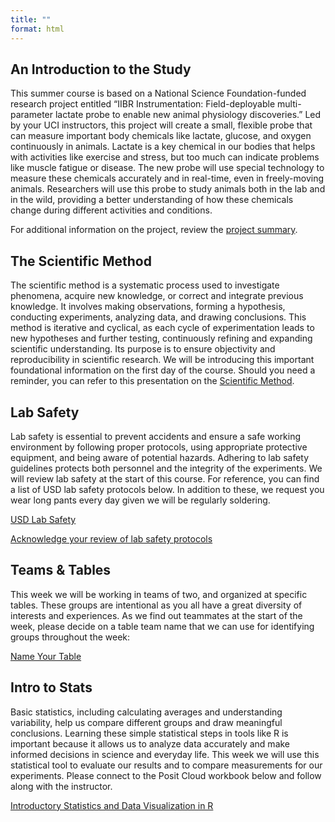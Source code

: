 ```yaml
---
title: ""
format: html
---
```


## An Introduction to the Study

This summer course is based on a National Science Foundation-funded research project entitled "IIBR Instrumentation: Field-deployable multi-parameter lactate probe to enable new animal physiology discoveries." Led by your UCI instructors, this project will create a small, flexible probe that can measure important body chemicals like lactate, glucose, and oxygen continuously in animals. Lactate is a key chemical in our bodies that helps with activities like exercise and stress, but too much can indicate problems like muscle fatigue or disease. The new probe will use special technology to measure these chemicals accurately and in real-time, even in freely-moving animals. Researchers will use this probe to study animals both in the lab and in the wild, providing a better understanding of how these chemicals change during different activities and conditions.

For additional information on the project, review the [project summary](https://drive.google.com/file/d/1_7JEyu0JBSDDSDaJqNbTIdVU5ykC1DnS/view?usp=sharing).

## The Scientific Method

The scientific method is a systematic process used to investigate phenomena, acquire new knowledge, or correct and integrate previous knowledge. It involves making observations, forming a hypothesis, conducting experiments, analyzing data, and drawing conclusions. This method is iterative and cyclical, as each cycle of experimentation leads to new hypotheses and further testing, continuously refining and expanding scientific understanding. Its purpose is to ensure objectivity and reproducibility in scientific research. We will be introducing this important foundational information on the first day of the course. Should you need a reminder, you can refer to this presentation on the [Scientific Method](https://youtu.be/7rd7hFADp-s?si=O3Hb_QdIpe1SSMf3).

## Lab Safety

Lab safety is essential to prevent accidents and ensure a safe working environment by following proper protocols, using appropriate protective equipment, and being aware of potential hazards. Adhering to lab safety guidelines protects both personnel and the integrity of the experiments. We will review lab safety at the start of this course. For reference, you can find a list of USD lab safety protocols below. In addition to these, we request you wear long pants every day given we will be regularly soldering.

[USD Lab Safety](https://drive.google.com/file/d/17I1qIzwrWqkbO9W32jFespz-pQefj83V/view?usp=sharing)

[Acknowledge your review of lab safety protocols](https://docs.google.com/spreadsheets/d/10Ip3aj9NIIxbYfEaEMdbpXvtoPozemVyHy_qqK7O-r0/edit?usp=sharing)

## Teams & Tables

This week we will be working in teams of two, and organized at specific tables. These groups are intentional as you all have a great diversity of interests and experiences. As we find out teammates at the start of the week, please decide on a table team name that we can use for identifying groups throughout the week:

[Name Your Table](https://docs.google.com/spreadsheets/d/1zzjXFLstmnsgxur7ZAoa9zL3q6JPRqo-poPXuvqxT-o/edit?usp=sharing)

## Intro to Stats

Basic statistics, including calculating averages and understanding variability, help us compare different groups and draw meaningful conclusions. Learning these simple statistical steps in tools like R is important because it allows us to analyze data accurately and make informed decisions in science and everyday life. This week we will use this statistical tool to evaluate our results and to compare measurements for our experiments. Please connect to the Posit Cloud workbook below and follow along with the instructor.

[Introductory Statistics and Data Visualization in R](https://posit.cloud/spaces/526240/join?access_code=B8jdRv763XNAN_3NmOrr2Agun73R5beeUH-eOtQz)
